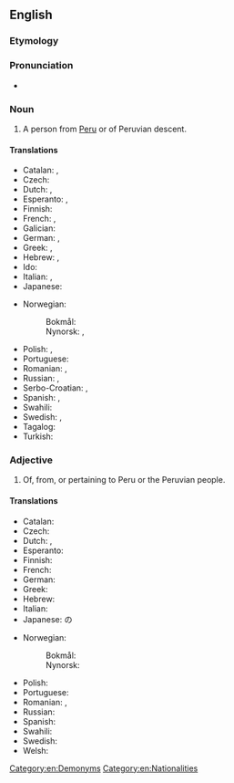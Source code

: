 ==English==

===Etymology===
{{affix|en|Peru|-v-|-ian}}

===Pronunciation===
* {{IPA|en|/pəˈɹuːvi.ən/}}

===Noun===
{{en-noun}}

# A person from [[Peru]] or of Peruvian descent.

====Translations====
{{trans-top|person from Peru}}
* Catalan: {{t+|ca|peruà|m}}, {{t+|ca|peruana|f}}
* Czech: {{t|cs|Peruánec|m}}
* Dutch: {{t+|nl|Peruaan|m}}, {{t+|nl|Peruaanse|f}}
* Esperanto: {{t|eo|peruano}} {{qualifier|man or woman}}, {{t|eo|peruanino}} {{qualifier|woman}}
* Finnish: {{t+|fi|perulainen}}
* French: {{t+|fr|Péruvien|m}}, {{t+|fr|Péruvienne|f}}
* Galician: {{t|gl|peruano|m}}
* German: {{t+|de|Peruaner|m}}, {{t+|de|Peruanerin|f}}
* Greek: {{t+|el|Περουβιανός|m}}, {{t|el|Περουβιανή|f}}
* Hebrew: {{t+|he|פרואני|m}}, {{t|he|פרואנית|f}}
* Ido: {{t+|io|Peruano}}
* Italian: {{t+|it|peruviano|m}}, {{t|it|peruviana|f}}
* Japanese: {{t|ja|ペルー人|tr=Perūjin}}
{{trans-mid}}
* Norwegian:
*: Bokmål: {{t+|nb|peruaner|m}}
*: Nynorsk: {{t+|nn|peruan|m}}, {{t+|nn|peruanar|m}}
* Polish: {{t+|pl|Peruwiańczyk|m}}, {{t+|pl|Peruwianka|f}}
* Portuguese: {{t+|pt|peruano|m}}
* Romanian: {{t+|ro|peruan|m}}, {{t+|ro|peruană|f}}
* Russian: {{t+|ru|перуа́нец|m}}, {{t+|ru|перуа́нка|f}}
* Serbo-Croatian: {{t+|sh|Peruanac|m}}, {{t|sh|Peruanka|f}}
* Spanish: {{t+|es|peruano|m}}, {{t+|es|peruana|f}}
* Swahili: {{t+|sw|Mperuu}}
* Swedish: {{t+|sv|peruan|m}}, {{t+|sv|peruanska|f}}
* Tagalog: {{t|tl|Perubyano}}
* Turkish: {{t+|tr|Perulu}}
{{trans-bottom}}

===Adjective===
{{en-adj|-}}

# Of, from, or pertaining to Peru or the Peruvian people.

====Translations====
{{trans-top|pertaining to Peru}}
* Catalan: {{t+|ca|peruà}}
* Czech: {{t+|cs|peruánský}}
* Dutch: {{t+|nl|Peruaans}}, {{t+|nl|Peruaanse}}
* Esperanto: {{t|eo|Perua}}
* Finnish: {{t+|fi|perulainen}}
* French: {{t+|fr|péruvien}}
* German: {{t+|de|peruanisch}}
* Greek: {{t+|el|περουβιανός}}
* Hebrew: {{t|he|פרואנית|f}}
* Italian: {{t+|it|peruviano}}
* Japanese: {{t+|ja|ペルー|tr=Perū}}の
{{trans-mid}}
* Norwegian:
*: Bokmål: {{t+|nb|peruansk}}
*: Nynorsk: {{t+|nn|peruansk}}
* Polish: {{t+|pl|peruwiański}}
* Portuguese: {{t+|pt|peruano}}
* Romanian: {{t+|ro|peruan}}, {{t+|ro|peruvian}}
* Russian: {{t+|ru|перуа́нский}}
* Spanish: {{t+|es|peruano}}
* Swahili: {{t|sw|Kiperuu}}
* Swedish: {{t+|sv|peruansk}}
* Welsh: {{t|cy|Periweg}}
{{trans-bottom}}

[[Category:en:Demonyms]]
[[Category:en:Nationalities]]